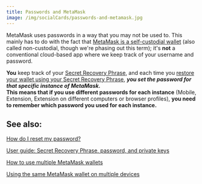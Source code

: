 ```yaml
---
title: Passwords and MetaMask
image: /img/socialCards/passwords-and-metamask.jpg
---
```



<CustomLayout />

MetaMask uses passwords in a way that you may not be used to. This mainly has to do with the fact that [MetaMask is a self-custodial wallet](/getting-started/metamask-is-a-self-custodial-wallet) (also called non-custodial, though we're phasing out this term); it's **not** a conventional cloud-based app where we keep track of your username and password.

**You** keep track of your [Secret Recovery Phrase](/getting-started/user-guide-secret-recovery-phrase-password-and-private-keys), and each time you [restore your wallet using your Secret Recovery Phrase](/managing-my-wallet/resetting-deleting-and-restoring/how-to-restore-your-metamask-wallet-from-secret-recovery-phrase), **_you set the password for that specific instance of MetaMask._**\
**This means that if you use different passwords for each instance** (Mobile, Extension, Extension on different computers or browser profiles), **you need to remember which password you used for each instance.**

## See also:

[How do I reset my password?](/managing-my-wallet/resetting-deleting-and-restoring/how-can-i-reset-my-password)

[User guide: Secret Recovery Phrase, password, and private keys](/getting-started/user-guide-secret-recovery-phrase-password-and-private-keys)

[How to use multiple MetaMask wallets](/managing-my-wallet/using-metamask/how-to-use-multiple-metamask-wallets)

[Using the same MetaMask wallet on multiple devices](/managing-my-wallet/using-metamask/using-the-same-metamask-wallet-on-multiple-devices)
